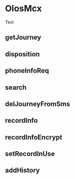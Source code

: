 # OlosMcx

Text

## getJourney

## disposition

## phoneInfoReq

## search

## delJourneyFromSms

## recordInfo

## recordInfoEncrypt

## setRecordInUse

## addHistory
